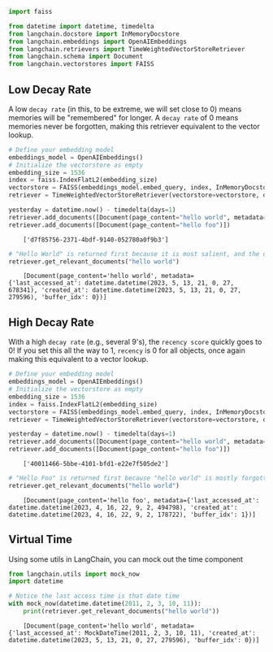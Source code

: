 ```python
import faiss

from datetime import datetime, timedelta
from langchain.docstore import InMemoryDocstore
from langchain.embeddings import OpenAIEmbeddings
from langchain.retrievers import TimeWeightedVectorStoreRetriever
from langchain.schema import Document
from langchain.vectorstores import FAISS
```

## Low Decay Rate

A low `decay rate` (in this, to be extreme, we will set close to 0) means memories will be "remembered" for longer. A `decay rate` of 0 means memories never be forgotten, making this retriever equivalent to the vector lookup.


```python
# Define your embedding model
embeddings_model = OpenAIEmbeddings()
# Initialize the vectorstore as empty
embedding_size = 1536
index = faiss.IndexFlatL2(embedding_size)
vectorstore = FAISS(embeddings_model.embed_query, index, InMemoryDocstore({}), {})
retriever = TimeWeightedVectorStoreRetriever(vectorstore=vectorstore, decay_rate=.0000000000000000000000001, k=1)
```


```python
yesterday = datetime.now() - timedelta(days=1)
retriever.add_documents([Document(page_content="hello world", metadata={"last_accessed_at": yesterday})])
retriever.add_documents([Document(page_content="hello foo")])
```

<CodeOutputBlock lang="python">

```
    ['d7f85756-2371-4bdf-9140-052780a0f9b3']
```

</CodeOutputBlock>


```python
# "Hello World" is returned first because it is most salient, and the decay rate is close to 0., meaning it's still recent enough
retriever.get_relevant_documents("hello world")
```

<CodeOutputBlock lang="python">

```
    [Document(page_content='hello world', metadata={'last_accessed_at': datetime.datetime(2023, 5, 13, 21, 0, 27, 678341), 'created_at': datetime.datetime(2023, 5, 13, 21, 0, 27, 279596), 'buffer_idx': 0})]
```

</CodeOutputBlock>

## High Decay Rate

With a high `decay rate` (e.g., several 9's), the `recency score` quickly goes to 0! If you set this all the way to 1, `recency` is 0 for all objects, once again making this equivalent to a vector lookup.



```python
# Define your embedding model
embeddings_model = OpenAIEmbeddings()
# Initialize the vectorstore as empty
embedding_size = 1536
index = faiss.IndexFlatL2(embedding_size)
vectorstore = FAISS(embeddings_model.embed_query, index, InMemoryDocstore({}), {})
retriever = TimeWeightedVectorStoreRetriever(vectorstore=vectorstore, decay_rate=.999, k=1)
```


```python
yesterday = datetime.now() - timedelta(days=1)
retriever.add_documents([Document(page_content="hello world", metadata={"last_accessed_at": yesterday})])
retriever.add_documents([Document(page_content="hello foo")])
```

<CodeOutputBlock lang="python">

```
    ['40011466-5bbe-4101-bfd1-e22e7f505de2']
```

</CodeOutputBlock>


```python
# "Hello Foo" is returned first because "hello world" is mostly forgotten
retriever.get_relevant_documents("hello world")
```

<CodeOutputBlock lang="python">

```
    [Document(page_content='hello foo', metadata={'last_accessed_at': datetime.datetime(2023, 4, 16, 22, 9, 2, 494798), 'created_at': datetime.datetime(2023, 4, 16, 22, 9, 2, 178722), 'buffer_idx': 1})]
```

</CodeOutputBlock>

## Virtual Time

Using some utils in LangChain, you can mock out the time component


```python
from langchain.utils import mock_now
import datetime
```


```python
# Notice the last access time is that date time
with mock_now(datetime.datetime(2011, 2, 3, 10, 11)):
    print(retriever.get_relevant_documents("hello world"))
```

<CodeOutputBlock lang="python">

```
    [Document(page_content='hello world', metadata={'last_accessed_at': MockDateTime(2011, 2, 3, 10, 11), 'created_at': datetime.datetime(2023, 5, 13, 21, 0, 27, 279596), 'buffer_idx': 0})]
```

</CodeOutputBlock>
